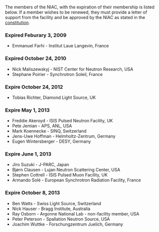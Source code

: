 The members of the NIAC, with the expiration of their membership is listed below. If a member wishes to be renewed, they must provide a letter of support from the facility and be approved by the NIAC as stated in the [[NIAC|constitution]].

===Expired Feburary 3, 2009===
*Emmanuel Farhi - Institut Laue Langevin, France

===Expired October 24, 2010===
*Nick Maliszewskyj - NIST Center for Neutron Research, USA
*Stephane Poirier - Synchrotron Soleil, France

===Expire October 24, 2012===
*Tobias Richter, Diamond Light Source, UK

===Expire May 1, 2013===
*Freddie Akeroyd - ISIS Pulsed Neutron Facility, UK 
*Pete Jemian - APS, ANL, USA
*Mark Koennecke - SINQ, Switzerland 
*Jens-Uwe Hoffman - Helmholtz-Zentrum, Germany
*Eugen Wintersberger - DESY, Germany

===Expire June 1, 2013===
*Jiro Suzuki - J-PARC, Japan
*Bjørn Clausen - Lujan Neutron Scattering Center, USA
*Stephen Cottrell - ISIS Pulsed Muon Facility, UK
*Armando Solé - European Synchrotron Radiation Facility, France

===Expire October 8, 2013===
*Ben Watts - Swiss Light Source, Switzerland
*Nick Hauser - Bragg Institute, Australia 
*Ray Osborn - Argonne National Lab - non-facility member, USA
*Peter Peterson - Spallation Neutron Source, USA 
*Joachim Wuttke - Forschungzentrum Juelich, Germany
